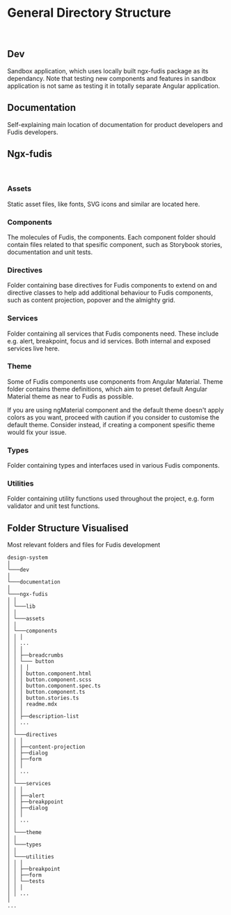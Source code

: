 
<Meta title="Documentation/Development/DS Practises/Project Structure" />

# General Directory Structure

<br />

## Dev

Sandbox application, which uses locally built ngx-fudis package as its dependancy. Note that testing new components and features in sandbox application is not same as testing it in totally separate Angular application.

## Documentation

Self-explaining main location of documentation for product developers and Fudis developers.

## Ngx-fudis

<br />

### Assets

Static asset files, like fonts, SVG icons and similar are located here.

### Components

The molecules of Fudis, the components. Each component folder should contain files related to that spesific component, such as Storybook stories, documentation and unit tests.

### Directives

Folder containing base directives for Fudis components to extend on and directive classes to help add additional behaviour to Fudis components, such as content projection, popover and the almighty grid.

### Services

Folder containing all services that Fudis components need. These include e.g. alert, breakpoint, focus and id services. Both internal and exposed services live here.

### Theme

Some of Fudis components use components from Angular Material. Theme folder contains theme definitions, which aim to preset default Angular Material theme as near to Fudis as possible.

If you are using ngMaterial component and the default theme doesn't apply colors as you want, proceed with caution if you consider to customise the default theme. Consider instead, if creating a component spesific theme would fix your issue.

### Types

Folder containing types and interfaces used in various Fudis components.

### Utilities

Folder containing utility functions used throughout the project, e.g. form validator and unit test functions.

## Folder Structure Visualised

Most relevant folders and files for Fudis development

```
design-system
│
└───dev
│
└───documentation
│
└───ngx-fudis
│ │
│ └───lib
│ │
│ └───assets
│ │
│ └───components
│ │ │
│ │ ...
│ │ │
│ │ ├──breadcrumbs
│ │ └─── button
│ │ │ │
│ │ │ button.component.html
│ │ │ button.component.scss
│ │ │ button.component.spec.ts
│ │ │ button.component.ts
│ │ │ button.stories.ts
│ │ │ readme.mdx
│ │ │
│ │ ├──description-list
│ │ ...
│ │
│ └───directives
│ │ │
│ │ ├──content-projection
│ │ ├──dialog
│ │ ├──form
│ │ │
│ │ ...
│ │
│ └───services
│ │ │
│ │ ├──alert
│ │ ├──breakppoint
│ │ ├──dialog
│ │ │
│ │ ...
│ │
│ └───theme
│ │
│ └───types
│ │
│ └───utilities
│ │ │
│ │ ├──breakpoint
│ │ ├──form
│ │ └──tests
│ │ │
│ │ ...
│
...
```
